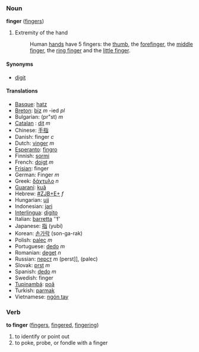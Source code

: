 ===Noun===
'''finger''' ([[fingers]])

#Extremity of the hand
#:Human [[hand]]s have 5 fingers: the [[thumb]], the [[forefinger]], the [[middle finger]], the [[ring finger]] and the [[little finger]].

====Synonyms====
*[[digit]]

====Translations====
*[[Basque]]: [[hatz]]
*[[Breton]]: [[biz]] ''m'' -ied ''pl''
*Bulgarian: (pr"st) ''m''
*[[Catalan]] : [[dit]] ''m''
*Chinese: [[手指]]
*Danish: finger ''c''
*Dutch: [[vinger]] ''m''
*[[Esperanto]]: [[fingro]]
*Finnish: [[sormi]]
*French: [[doigt]] ''m''
*[[Frisian]]: finger
*German: Finger ''m''
*Greek: [[δάχτυλο]] ''n''
*[[Guaraní]]: [[kuã]]
*Hebrew: [[#ZJB+E+]] ''f''
*Hungarian: [[ujj]]
*Indonesian: [[jari]]
*[[Interlingua]]: [[digito]]
*Italian: [[barretta]] ''f'
*Japanese: [[指]] (yubi)
*Korean: [[손가락]] (son-ga-rak)
*Polish: [[palec]] ''m''
*Portuguese: [[dedo]] ''m''
*Romanian: [[deget]] ''n''
*Russian: [[перст]] ''m'' (perst]], (palec)
*Slovak: [[prst]] ''m''
*Spanish: [[dedo]] ''m''
*Swedish: finger
*[[Tupinambá]]: [[poã]]
*Turkish: [[parmak]]
*Vietnamese: [[ngón tay]]

===Verb===
'''to finger''' ([[fingers]], [[fingered]], [[fingering]])

# to identify or point out
# to poke, probe, or fondle with a finger